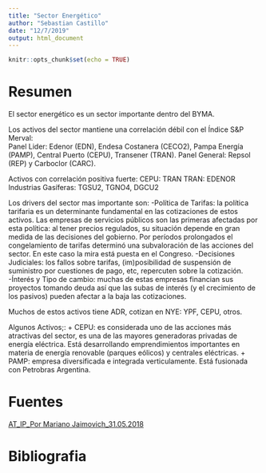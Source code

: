 ```yaml
---
title: "Sector Energético"
author: "Sebastian Castillo"
date: "12/7/2019"
output: html_document
---
```


```r
knitr::opts_chunk$set(echo = TRUE)
```

# Resumen

El sector energético es un sector importante dentro del BYMA.   

Los activos del sector mantiene una correlación débil con el Índice S&P Merval:    
Panel Lider: Edenor (EDN), Endesa Costanera (CECO2), Pampa Energía (PAMP), Central Puerto (CEPU), Transener (TRAN). Panel General: Repsol (REP) y Carboclor (CARC).   

Activos con correlación positiva fuerte:
CEPU: TRAN
TRAN: EDENOR
Industrias Gasíferas: TGSU2, TGNO4, DGCU2

Los drivers del sector mas importante son:
-Política de Tarifas: la política tarifaria es un determinante fundamental en las cotizaciones de estos activos. Las empresas de servicios públicos son las primeras afectadas por esta política: al tener precios regulados, su situación depende en gran medida de las decisiones del gobierno. Por períodos prolongados el congelamiento de tarifas determinó una subvaloración de las acciones del sector. En este caso la mira está puesta en el Congreso. 
-Decisiones Judiciales: los fallos sobre tarifas, (im)posibilidad de suspensión de suministro por cuestiones de pago, etc, repercuten sobre la cotización.
-Ínterés y Tipo de cambio: muchas de estas empresas financian sus proyectos tomando deuda así que las subas de interés (y el crecimiento de los pasivos) pueden afectar a la baja las cotizaciones. 

Muchos de estos activos tiene ADR, cotizan en NYE: YPF, CEPU, otros.

Algunos Activos;:
+ CEPU: es considerada uno de las acciones más atractivas del sector, es una de las mayores generadoras privadas de energía eléctrica. Está desarrollando emprendimientos importantes en materia de energía renovable (parques eólicos) y centrales eléctricas. 
+ PAMP: empresa diversificada e integrada verticulamente. Está fusionada con Petrobras Argentina. 

# Fuentes
[AT_IP_Por Mariano Jaimovich_31.05.2018](https://www.iprofesional.com/finanzas/269154-bonos-merval-bolsa-Acciones-de-empresas-de-energia-Pampa-Transener-TGS-y-Central-Puerto-elegidas-por-el-mercado-en-plena-puja-por-tarifas)     

# Bibliografia
[]()     
